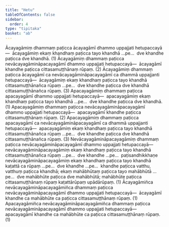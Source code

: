 ```yaml
---
title: "Hetu"
tableOfContents: false
sidebar:
  order: 4
type: "tipitaka"
basket: "ab"
---
```



<DynamicBreadcrumb />

<Division number="1">

<Paragraph number="1423">
Ācayagāmiṃ dhammaṃ paṭicca ācayagāmī dhammo uppajjati hetupaccayā—  ācayagāmiṃ ekaṃ khandhaṃ paṭicca tayo khandhā …pe…  dve khandhe paṭicca dve khandhā. (1)
</Paragraph>

<Paragraph number="1424">
Ācayagāmiṃ dhammaṃ paṭicca nevācayagāmināpacayagāmī dhammo uppajjati hetupaccayā—  ācayagāmī khandhe paṭicca cittasamuṭṭhānaṃ rūpaṃ. (2)
</Paragraph>

<Paragraph number="1425">
Ācayagāmiṃ dhammaṃ paṭicca ācayagāmī ca nevācayagāmināpacayagāmī ca dhammā uppajjanti hetupaccayā—  ācayagāmiṃ ekaṃ khandhaṃ paṭicca tayo khandhā cittasamuṭṭhānañca rūpaṃ …pe…  dve khandhe paṭicca dve khandhā cittasamuṭṭhānañca rūpaṃ. (3)
</Paragraph>

</Division>
<Division number="2">

<Paragraph number="1426">
Apacayagāmiṃ dhammaṃ paṭicca apacayagāmī dhammo uppajjati hetupaccayā—  apacayagāmiṃ ekaṃ khandhaṃ paṭicca tayo khandhā …pe…  dve khandhe paṭicca dve khandhā. (1)
</Paragraph>

<Paragraph number="1427">
Apacayagāmiṃ dhammaṃ paṭicca nevācayagāmināpacayagāmī dhammo uppajjati hetupaccayā—  apacayagāmī khandhe paṭicca cittasamuṭṭhānaṃ rūpaṃ. (2)
</Paragraph>

<Paragraph number="1428">
Apacayagāmiṃ dhammaṃ paṭicca apacayagāmī ca nevācayagāmināpacayagāmī ca dhammā uppajjanti hetupaccayā—  apacayagāmiṃ ekaṃ khandhaṃ paṭicca tayo khandhā cittasamuṭṭhānañca rūpaṃ …pe…  dve khandhe paṭicca dve khandhā cittasamuṭṭhānañca rūpaṃ. (3)
</Paragraph>

</Division>
<Division number="3">

<Paragraph number="1429">
Nevācayagāmināpacayagāmiṃ dhammaṃ paṭicca nevācayagāmināpacayagāmī dhammo uppajjati hetupaccayā—  nevācayagāmināpacayagāmiṃ ekaṃ khandhaṃ paṭicca tayo khandhā cittasamuṭṭhānañca rūpaṃ …pe…  dve khandhe …pe…  paṭisandhikkhaṇe nevācayagāmināpacayagāmiṃ ekaṃ khandhaṃ paṭicca tayo khandhā kaṭattā ca rūpaṃ …pe…  dve khandhe …pe…  khandhe paṭicca vatthu, vatthuṃ paṭicca khandhā; ekaṃ mahābhūtaṃ paṭicca tayo mahābhūtā …pe…  dve mahābhūte paṭicca dve mahābhūtā; mahābhūte paṭicca cittasamuṭṭhānaṃ rūpaṃ kaṭattārūpaṃ upādārūpaṃ. (1)
</Paragraph>

<Paragraph number="1430">
Ācayagāmiñca nevācayagāmināpacayagāmiñca dhammaṃ paṭicca nevācayagāmināpacayagāmī dhammo uppajjati hetupaccayā—  ācayagāmī khandhe ca mahābhūte ca paṭicca cittasamuṭṭhānaṃ rūpaṃ. (1)
</Paragraph>

<Paragraph number="1431">
Apacayagāmiñca nevācayagāmināpacayagāmiñca dhammaṃ paṭicca nevācayagāmināpacayagāmī dhammo uppajjati hetupaccayā—  apacayagāmī khandhe ca mahābhūte ca paṭicca cittasamuṭṭhānaṃ rūpaṃ. (1)
</Paragraph>
</Division>